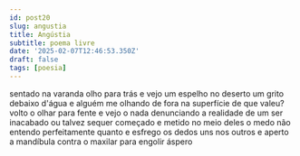 ```yaml
---
id: post20
slug: angustia
title: Angústia
subtitle: poema livre
date: '2025-02-07T12:46:53.350Z'
draft: false
tags: [poesia]
---
```

sentado na varanda olho para trás e vejo um espelho no deserto um grito debaixo d'água
e alguém me olhando de fora na superfície de que valeu? volto o olhar para fente e vejo o nada
denunciando a realidade de um ser inacabado ou talvez sequer começado
e metido no meio deles o medo não entendo perfeitamente quanto
e esfrego os dedos uns nos outros e aperto a mandíbula contra o maxilar
para engolir áspero
